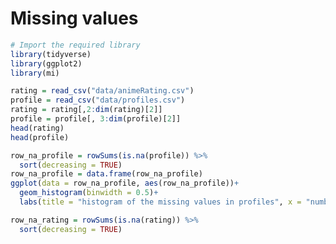 # Missing values


```r
# Import the required library
library(tidyverse)
library(ggplot2)
library(mi)
```

```r
rating = read_csv("data/animeRating.csv")
profile = read_csv("data/profiles.csv")
rating = rating[,2:dim(rating)[2]]
profile = profile[, 3:dim(profile)[2]]
head(rating)
head(profile)
```


```r
row_na_profile = rowSums(is.na(profile)) %>%
  sort(decreasing = TRUE)
row_na_profile = data.frame(row_na_profile)
ggplot(data = row_na_profile, aes(row_na_profile))+
  geom_histogram(binwidth = 0.5)+
  labs(title = "histogram of the missing values in profiles", x = "number of missing values in a row")
```
```r
row_na_rating = rowSums(is.na(rating)) %>%
  sort(decreasing = TRUE)


```

```r


```